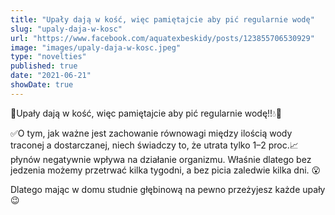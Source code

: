 ```yaml
---
title: "Upały dają w kość, więc pamiętajcie aby pić regularnie wodę"
slug: "upaly-daja-w-kosc"
url: "https://www.facebook.com/aquatexbeskidy/posts/123855706530929"
image: "images/upaly-daja-w-kosc.jpeg"
type: "novelties"
published: true
date: "2021-06-21"
showDate: true
---
```


🥵Upały dają w kość, więc pamiętajcie aby pić regularnie wodę!!💧🥤

✅O tym, jak ważne jest zachowanie równowagi między ilością wody traconej a dostarczanej, niech świadczy to, że utrata tylko 1–2 proc.📈 płynów negatywnie wpływa na działanie organizmu. Właśnie dlatego bez jedzenia możemy przetrwać kilka tygodni, a bez picia zaledwie kilka dni. 😮

Dlatego mając w domu studnie głębinową na pewno przeżyjesz każde upały😉
